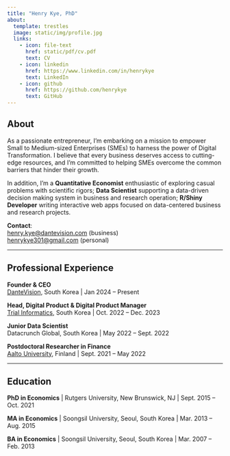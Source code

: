 ```yaml
---
title: "Henry Kye, PhD"
about:
  template: trestles
  image: static/img/profile.jpg
  links:
    - icon: file-text
      href: static/pdf/cv.pdf
      text: CV
    - icon: linkedin
      href: https://www.linkedin.com/in/henrykye
      text: LinkedIn
    - icon: github
      href: https://github.com/henrykye
      text: GitHub
---
```


## About

As a passionate entrepreneur, I'm embarking on a mission to empower Small to Medium-sized Enterprises (SMEs) to harness the power of Digital Transformation. I believe that every business deserves access to cutting-edge resources, and I'm committed to helping SMEs overcome the common barriers that hinder their growth.

In addition, I'm a **Quantitative Economist** enthusiastic of exploring casual problems with scientific rigors; **Data Scientist** supporting a data-driven decision making system in business and research operation; **R/Shiny Developer** writing interactive web apps focused on data-centered business and research projects.

<!-- ::: {class="shiny-example"} -->
<!-- Please visit [here](http://work.henrykye.com/shiny/SkeletonMuscleAge){.external target="_blank"} for my sample Shiny work, created to support research scientists to be more interactive on their research output with outside worlds through a Shiny app. -->
<!-- ::: -->



**Contact**: <br>
<henry.kye@dantevision.com> (business) <br>
<henrykye301@gmail.com> (personal) 

<!-- --- -->

<!-- ## News -->

<!-- *Jan. 2, 2024* -->

<!-- Beginning with 2024, I started my own business as an entrepreneur. -->


<!-- *Mar. 5, 2023* -->

<!-- I recently served as a moderator for a panel discussion at a workshop, co-hosted by Trial Informatics and Cytel, a global statistical software company in life science. It was a bit challenging but exciting! I would like to share the moment: -->

<!-- ![Me moderating a panel discussion](static/img/idmc_workshop.jpg) -->




---

## Professional Experience

**Founder & CEO** <br> [DanteVision](https://dantevision.com){target="_blank"}, South Korea | Jan 2024 -- Present

**Head, Digital Product & Digital Product Manager** <br> [Trial Informatics](https://trialinformatics.com){target="_blank"}, South Korea | Oct. 2022 -- Dec. 2023

**Junior Data Scientist** <br> Datacrunch Global, South Korea | May 2022 -- Sept. 2022

**Postdoctoral Researcher in Finance** <br> [Aalto University](https://www.aalto.fi/en/department-of-finance){target="_blank"}, Finland | Sept. 2021 -- May 2022

---

## Education

**PhD in Economics** | Rutgers University, New Brunswick, NJ  | Sept. 2015 -- Oct. 2021

**MA in Economics** | Soongsil University, Seoul, South Korea | Mar. 2013 -- Aug. 2015

**BA in Economics** | Soongsil University, Seoul, South Korea |  Mar. 2007 -- Feb. 2013

